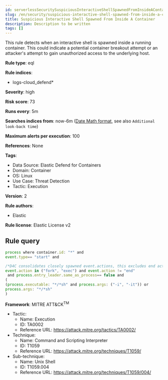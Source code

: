 ```yaml
---
id: serverlessSecuritySuspiciousInteractiveShellSpawnedFromInsideAContainer
slug: /en/security/suspicious-interactive-shell-spawned-from-inside-a-container
title: Suspicious Interactive Shell Spawned From Inside A Container
description: Description to be written
tags: []
---
```


<div id="suspicious-interactive-shell-spawned-from-inside-a-container"></div>

This rule detects when an interactive shell is spawned inside a running container. This could indicate a potential container breakout attempt or an attacker's attempt to gain unauthorized access to the underlying host.

**Rule type**: eql

**Rule indices**: 

* logs-cloud_defend*

**Severity**: high

**Risk score**: 73

**Runs every**: 5m

**Searches indices from**: now-6m ([Date Math format](((ref))/common-options.html#date-math), see also <DocLink id="serverlessSecurityRulesUiCreate" section="set-the-rules-schedule">`Additional look-back time`</DocLink>)

**Maximum alerts per execution**: 100

**References**: None

**Tags**: 

* Data Source: Elastic Defend for Containers
* Domain: Container
* OS: Linux
* Use Case: Threat Detection
* Tactic: Execution

**Version**: 2

**Rule authors**: 

* Elastic

**Rule license**: Elastic License v2

## Rule query

```js
process where container.id: "*" and
event.type== "start" and 

/*D4C consolidates closely spawned event.actions, this excludes end actions to only capture ongoing processes*/
event.action in ("fork", "exec") and event.action != "end"
 and process.entry_leader.same_as_process== false and
(
(process.executable: "*/*sh" and process.args: ("-i", "-it")) or
process.args: "*/*sh"
)

```

**Framework**: MITRE ATT&CK<sup>TM</sup>

* Tactic:
    * Name: Execution
    * ID: TA0002
    * Reference URL: https://attack.mitre.org/tactics/TA0002/
* Technique:
    * Name: Command and Scripting Interpreter
    * ID: T1059
    * Reference URL: https://attack.mitre.org/techniques/T1059/
* Sub-technique:
    * Name: Unix Shell
    * ID: T1059.004
    * Reference URL: https://attack.mitre.org/techniques/T1059/004/


